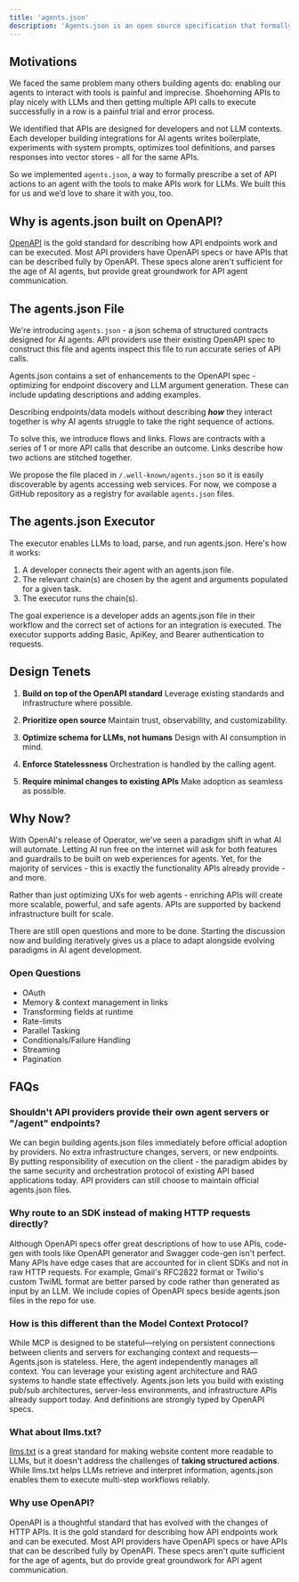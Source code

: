 ```yaml
---
title: 'agents.json'
description: 'Agents.json is an open source specification that formally describes contracts for API and agent interactions, built on top of the OpenAPI standard.'
---
```

## Motivations

We faced the same problem many others building agents do: enabling our agents to interact with tools is painful and imprecise. Shoehorning APIs to play nicely with LLMs and then getting multiple API calls to execute successfully in a row is a painful trial and error process.

We identified that APIs are designed for developers and not LLM contexts. Each developer building integrations for AI agents writes boilerplate, experiments with system prompts, optimizes tool definitions, and parses responses into vector stores - all for the same APIs.

So we implemented `agents.json`, a way to formally prescribe a set of API actions to an agent with the tools to make APIs work for LLMs. We built this for us and we’d love to share it with you, too.

## Why is agents.json built on OpenAPI? 

[OpenAPI](https://www.openapis.org/) is the gold standard for describing how API endpoints work and can be executed. Most API providers have OpenAPI specs or have APIs that can be described fully by OpenAPI. These specs alone aren't sufficient for the age of AI agents, but provide great groundwork for API agent communication.

## The agents.json File

We're introducing `agents.json` - a json schema of structured contracts designed for AI agents. API providers use their existing OpenAPI spec to construct this file and agents inspect this file to run accurate series of API calls. 

Agents.json contains a set of enhancements to the OpenAPI spec - optimizing for endpoint discovery and LLM argument generation. These can include updating descriptions and adding examples.

Describing endpoints/data models without describing ***how*** they interact together is why AI agents struggle to take the right sequence of actions.

To solve this, we introduce flows and links. Flows are contracts with a series of 1 or more API calls that describe an outcome. Links describe how two actions are stitched together.

We propose the file placed in `/.well-known/agents.json` so it is easily discoverable by agents accessing web services. For now, we compose a GitHub repository as a registry for available `agents.json` files.

## The agents.json Executor

The executor enables LLMs to load, parse, and run agents.json. Here's how it works:

1. A developer connects their agent with an agents.json file.
2. The relevant chain(s) are chosen by the agent and arguments populated for a given task.
3. The executor runs the chain(s).

The goal experience is a developer adds an agents.json file in their workflow and the correct set of actions for an integration is executed. The executor supports adding Basic, ApiKey, and Bearer authentication to requests.

## Design Tenets

1. **Build on top of the OpenAPI standard**
   Leverage existing standards and infrastructure where possible.

2. **Prioritize open source**
   Maintain trust, observability, and customizability.

3. **Optimize schema for LLMs, not humans**
   Design with AI consumption in mind.

4. **Enforce Statelessness**
   Orchestration is handled by the calling agent.

5. **Require minimal changes to existing APIs**
   Make adoption as seamless as possible.

## Why Now?

With OpenAI's release of Operator, we've seen a paradigm shift in what AI will automate. Letting AI run free on the internet will ask for both features and guardrails to be built on web experiences for agents. Yet, for the majority of services - this is exactly the functionality APIs already provide - and more. 

Rather than just optimizing UXs for web agents - enriching APIs will create more scalable, powerful, and safe agents. APIs are supported by backend infrastructure built for scale. 

There are still open questions and more to be done. Starting the discussion now and building iteratively gives us a place to adapt alongside evolving paradigms in AI agent development. 

### Open Questions

- OAuth
- Memory & context management in links
- Transforming fields at runtime
- Rate-limits
- Parallel Tasking
- Conditionals/Failure Handling
- Streaming
- Pagination

## FAQs

### Shouldn't API providers provide their own agent servers or "/agent" endpoints?

We can begin building agents.json files immediately before official adoption by providers. No extra infrastructure changes, servers, or new endpoints. By putting responsibility of execution on the client - the paradigm abides by the same security and orchestration protocol of existing API based applications today. API providers can still choose to maintain official agents.json files.

### Why route to an SDK instead of making HTTP requests directly?

Although OpenAPI specs offer great descriptions of how to use APIs, code-gen with tools like OpenAPI generator and Swagger code-gen isn't perfect. Many APIs have edge cases that are accounted for in client SDKs and not in raw HTTP requests. For example, Gmail's RFC2822 format or Twilio's custom TwiML format are better parsed by code rather than generated as input by an LLM. We include copies of OpenAPI specs beside agents.json files in the repo for use.

### How is this different than the Model Context Protocol?

While MCP is designed to be stateful—relying on persistent connections between clients and servers for exchanging context and requests—Agents.json is stateless. Here, the agent independently manages all context. You can leverage your existing agent architecture and RAG systems to handle state effectively. Agents.json lets you build with existing pub/sub architectures, server-less environments, and infrastructure APIs already support today. And definitions are strongly typed by OpenAPI specs.

### What about llms.txt?

[llms.txt](https://llmstxt.org) is a great standard for making website content more readable to LLMs, but it doesn't address the challenges of **taking structured actions**. While llms.txt helps LLMs retrieve and interpret information, agents.json enables them to execute multi-step workflows reliably.

### Why use OpenAPI?

OpenAPI is a thoughtful standard that has evolved with the changes of HTTP APIs. It is the gold standard for describing how API endpoints work and can be executed. Most API providers have OpenAPI specs or have APIs that can be described fully by OpenAPI. These specs aren't quite sufficient for the age of agents, but do provide great groundwork for API agent communication.
